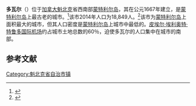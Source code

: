 {{Infobox settlement
|name                   = 多瓦尔
|official_name          = 多瓦尔市镇<br>Ville de Dorval
|native_name            = Dorval
|settlement_type        = [[魁北克行政区划|市镇]]
|image_skyline          = Aéroport international Pierre-Elliott-Trudeau de Montréal.jpg
|image_caption          = 多瓦尔火车站和机场
|image_flag             =
|image_shield           =
|nickname               =
|motto                  =
|image_map              = Carte localisation Île de Montréal - Dorval.svg
|map_caption            = 在岛上所在位置示意图
|subdivision_type       = 国家
|subdivision_name       = {{CAN}}
|subdivision_type1      = [[Provinces_and_territories_of_Canada|省份]]
|subdivision_name1      = {{QC}}
|subdivision_type2      = [[Region_(Quebec)|Region]]
|subdivision_name3      = None
|established_title      = Founded
|established_date       = 1667
|established_title1     = Constituted
|established_date1      = January 1, 2006
|established_title2     = 
|established_date2      = 
|established_title3     = 
|established_date3      = 
|seat_type              = 
|seat                   = 
|parts_type             = 
|parts                  = 
|government_footnotes = <ref name="mamrot">{{Cite web |url=http://www.mamrot.gouv.qc.ca/repertoire-des-municipalites/fiche/municipalite/66087/ |title=Ministère des Affaires municipales, des Régions et de l'Occupation du territoire: Dorval |access-date=2015-02-02 |archive-date=2012-05-01 |archive-url=https://web.archive.org/web/20120501171310/http://www.mamrot.gouv.qc.ca/repertoire-des-municipalites/fiche/municipalite/66087/ |dead-url=yes }}</ref><ref>{{Cite web |url=http://www2.parl.gc.ca/Sites/LOP/HFER/hfer.asp?Language=E&Search=Det&Include=Y&rid=1035 |title=Parliament of Canada Federal Riding History: NOTRE-DAME-DE-GRÂCE--LACHINE (Quebec) |accessdate=2015-02-02 |archive-date=2012-12-08 |archive-url=https://archive.today/20121208133551/http://www2.parl.gc.ca/Sites/LOP/HFER/hfer.asp?Language=E&Search=Det&Include=Y&rid=1035 |dead-url=yes }}</ref>
|government_type        =
|leader_title           = 市长
|leader_name            = Edgar Rouleau
|area_footnotes         = <ref name="mamrot"/><ref name="cp2011">{{Cite web |url=http://www12.statcan.gc.ca/census-recensement/2011/dp-pd/prof/details/page.cfm?Lang=E&Geo1=CSD&Code1=2466087&Geo2=PR&Code2=24&Data=Count&SearchText=Dorval&SearchType=Begins&SearchPR=01&B1=All&Custom= |title=2011 Statistics Canada Census Profile: Dorval, Quebec |access-date=2015-02-02 |archive-date=2020-09-24 |archive-url=https://web.archive.org/web/20200924151715/https://www12.statcan.gc.ca/census-recensement/2011/dp-pd/prof/details/page.cfm?Lang=E&Geo1=CSD&Code1=2466087&Geo2=PR&Code2=24&Data=Count&SearchText=Dorval&SearchType=Begins&SearchPR=01&B1=All&Custom= |dead-url=no }}</ref>
|area_magnitude         = 1 E+7
|area_total_km2         = 29.10
|area_land_km2          = 20.88
|area_water_km2         =
|area_water_percent     =
|elevation_m            =
|population_footnotes   =<ref name="cp2011"/>
|population_total       = 18208
|population_as_of       = 2011
|population_density_km2 = 872.2
|population_blank1_title = Pop <small>2006-2011</small>
|population_blank1       = {{increase}} 0.7%
|population_blank2_title = Dwellings
|population_blank2       = 8433
|population_note        =
|timezone               = [[Eastern_Time_Zone|EST]]
|utc_offset             = −5
|timezone_DST           = [[Eastern_Daylight_Time|EDT]]
|utc_offset_DST         = −4
|postal_code_type       = [[Canadian_postal_code|Postal code(s)]]
|area_code              = [[Area_codes_514_and_438|514 and 438]]
|blank_info             = <br /> '''{{jct|state=QC|A|40}} <br /> {{jct|state=QC|A|520}}'''
|website                = {{URL|www.ville.dorval.qc.ca}}
|footnotes              =
}}
'''多瓦尔'''（{{lang-fr|'''Dorval'''}}{{IPAc-en|d|ɔr|ˈ|v|æ|l}}）位于[[加拿大|加拿大]][[魁北克|魁北克]]省西南部[[蒙特利尔岛|蒙特利尔岛]]，其在公元1667年建立，是[[蒙特利尔岛|蒙特利尔岛]]上最古老的城市。<ref>{{cite | url=http://www.ville.dorval.qc.ca/en/information/history | title=Dorval History | deadurl=yes | archiveurl=https://web.archive.org/web/20150104140715/http://www.ville.dorval.qc.ca/en/information/history | archivedate=2015-01-04 | accessdate=2015-02-02 }}</ref>该市2014年人口为18,849人。<ref>{{cite | url=http://www.ville.dorval.qc.ca/en/information/general-statistics | title=Dorval General Statistics | deadurl=yes | archiveurl=https://web.archive.org/web/20150104140212/http://www.ville.dorval.qc.ca/en/information/general-statistics | archivedate=2015-01-04 | accessdate=2015-02-02 }}</ref>该市为[[蒙特利尔岛|蒙特利尔岛]]上面积最大的城市，但其人口密度是[[蒙特利尔岛|蒙特利尔岛]]上城市中最低的。[[蒙特利尔皮埃尔·埃利奥特·特鲁多国际机场|皮埃尔·埃利奥特·特鲁多国际机场]]约占城市土地总数的60％，迫使多瓦尔的人口集中在城市的南部。

== 参考文献 ==
{{Reflist}}
{{魁北克行政区划}}
[[Category:魁北克省自治市镇|Category:魁北克省自治市镇]]